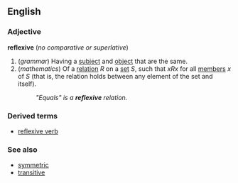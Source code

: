 ==English==
===Adjective===
'''reflexive''' (''no comparative or superlative'')

#(''grammar'') Having a [[subject]] and [[object]] that are the same.
#(''mathematics'') Of a [[relation]] ''R'' on a [[set]] ''S'', such that ''xRx'' for all [[member]]s ''x'' of ''S'' (that is, the relation holds between any element of the set and itself).
#:''"Equals" is a '''reflexive''' relation.''

===Derived terms===
*[[reflexive verb]]

===See also===
*[[symmetric]]<!--mathematics sense-->
*[[transitive]]<!--mathematics sense-->

{{wikipediapar|Reflexive verb}}
